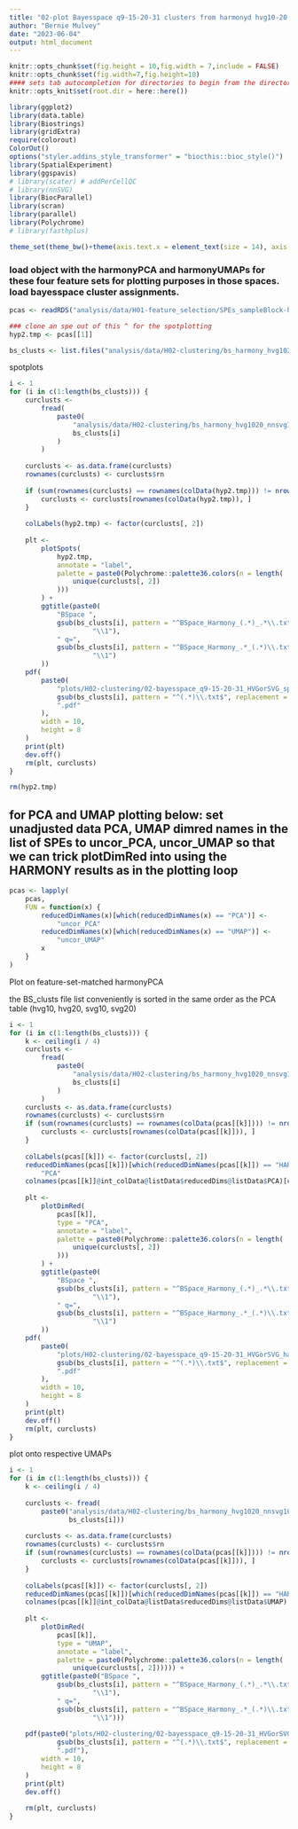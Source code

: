 ```yaml
---
title: "02-plot Bayesspace q9-15-20-31 clusters from harmonyd hvg10-20 nnsvg10-20"
author: "Bernie Mulvey"
date: "2023-06-04"
output: html_document
---
```


```r
knitr::opts_chunk$set(fig.height = 10,fig.width = 7,include = FALSE)
knitr::opts_chunk$set(fig.width=7,fig.height=10)
#### sets tab autocompletion for directories to begin from the directory containing the .Rproj session, instead of the script's directory if different
knitr::opts_knit$set(root.dir = here::here())

library(ggplot2)
library(data.table)
library(Biostrings)
library(gridExtra)
require(colorout)
ColorOut()
options("styler.addins_style_transformer" = "biocthis::bioc_style()")
library(SpatialExperiment)
library(ggspavis)
# library(scater) # addPerCellQC
# library(nnSVG)
library(BiocParallel)
library(scran)
library(parallel)
library(Polychrome)
# library(fasthplus)

theme_set(theme_bw()+theme(axis.text.x = element_text(size = 14), axis.title.x = element_text(size = 16), axis.text.y = element_text(size = 14), axis.title.y = element_text(size =16), plot.title = element_text(size = 20,hjust=0.5), strip.text = element_text(size=18), legend.text = element_text(size=10), legend.title = element_text(size=11,hjust=0.5)))
```

### load object with the harmonyPCA and harmonyUMAPs for these four feature sets for plotting purposes in those spaces. load bayesspace cluster assignments.
```r
pcas <- readRDS("analysis/data/H01-feature_selection/SPEs_sampleBlock-hvgs-10or20pctile_nnsvg10or20pctile_Harmony-PCA-UMAP.RDS")

### clone an spe out of this ^ for the spotplotting
hyp2.tmp <- pcas[[1]]

bs_clusts <- list.files("analysis/data/H02-clustering/bs_harmony_hvg1020_nnsvg1020_9-15-20-31_out/",pattern=".txt")
```

spotplots
```r
i <- 1
for (i in c(1:length(bs_clusts))) {
    curclusts <-
        fread(
            paste0(
                "analysis/data/H02-clustering/bs_harmony_hvg1020_nnsvg1020_9-15-20-31_out/",
                bs_clusts[i]
            )
        )
    
    curclusts <- as.data.frame(curclusts)
    rownames(curclusts) <- curclusts$rn
    
    if (sum(rownames(curclusts) == rownames(colData(hyp2.tmp))) != nrow(colData(hyp2.tmp))) {
        curclusts <- curclusts[rownames(colData(hyp2.tmp)), ]
    }
    
    colLabels(hyp2.tmp) <- factor(curclusts[, 2])
    
    plt <-
        plotSpots(
            hyp2.tmp,
            annotate = "label",
            palette = paste0(Polychrome::palette36.colors(n = length(
                unique(curclusts[, 2])
            )))
        ) +
        ggtitle(paste0(
            "BSpace ",
            gsub(bs_clusts[i], pattern = "^BSpace_Harmony_(.*)_.*\\.txt$", replacement =
                     "\\1"),
            " q=",
            gsub(bs_clusts[i], pattern = "^BSpace_Harmony_.*_(.*)\\.txt$", replacement =
                     "\\1")
        ))
    pdf(
        paste0(
            "plots/H02-clustering/02-bayesspace_q9-15-20-31_HVGorSVG_spotplots/",
            gsub(bs_clusts[i], pattern = "^(.*)\\.txt$", replacement = "\\1"),
            ".pdf"
        ),
        width = 10,
        height = 8
    )
    print(plt)
    dev.off()
    rm(plt, curclusts)
}

rm(hyp2.tmp)
```

## for PCA and UMAP plotting below: set unadjusted data PCA, UMAP dimred names in the list of SPEs to uncor_PCA, uncor_UMAP so that we can trick plotDimRed into using the HARMONY results as in the plotting loop
```r
pcas <- lapply(
    pcas,
    FUN = function(x) {
        reducedDimNames(x)[which(reducedDimNames(x) == "PCA")] <-
            "uncor_PCA"
        reducedDimNames(x)[which(reducedDimNames(x) == "UMAP")] <-
            "uncor_UMAP"
        x
    }
)
```

Plot on feature-set-matched harmonyPCA

the BS_clusts file list conveniently is sorted in the same order as the PCA table (hvg10, hvg20, svg10, svg20)
```r
i <- 1
for (i in c(1:length(bs_clusts))) {
    k <- ceiling(i / 4)
    curclusts <-
        fread(
            paste0(
                "analysis/data/H02-clustering/bs_harmony_hvg1020_nnsvg1020_9-15-20-31_out/",
                bs_clusts[i]
            )
        )
    curclusts <- as.data.frame(curclusts)
    rownames(curclusts) <- curclusts$rn
    if (sum(rownames(curclusts) == rownames(colData(pcas[[k]]))) != nrow(colData(pcas[[k]]))) {
        curclusts <- curclusts[rownames(colData(pcas[[k]])), ]
    }
    
    colLabels(pcas[[k]]) <- factor(curclusts[, 2])
    reducedDimNames(pcas[[k]])[which(reducedDimNames(pcas[[k]]) == "HARMONY")] <-
        "PCA"
    colnames(pcas[[k]]@int_colData@listData$reducedDims@listData$PCA)[c(1,2)] <- c("PC1","PC2") 
    
    plt <-
        plotDimRed(
            pcas[[k]],
            type = "PCA",
            annotate = "label",
            palette = paste0(Polychrome::palette36.colors(n = length(
                unique(curclusts[, 2])
            )))
        ) +
        ggtitle(paste0(
            "BSpace ",
            gsub(bs_clusts[i], pattern = "^BSpace_Harmony_(.*)_.*\\.txt$", replacement =
                     "\\1"),
            " q=",
            gsub(bs_clusts[i], pattern = "^BSpace_Harmony_.*_(.*)\\.txt$", replacement =
                     "\\1")
        ))
    pdf(
        paste0(
            "plots/H02-clustering/02-bayesspace_q9-15-20-31_HVGorSVG_harmonyPCA/",
            gsub(bs_clusts[i], pattern = "^(.*)\\.txt$", replacement = "\\1"),
            ".pdf"
        ),
        width = 10,
        height = 8
    )
    print(plt)
    dev.off()
    rm(plt, curclusts)
}

```


plot onto respective UMAPs
```r

i <- 1
for (i in c(1:length(bs_clusts))) {
    k <- ceiling(i / 4)
    
    curclusts <- fread(
        paste0("analysis/data/H02-clustering/bs_harmony_hvg1020_nnsvg1020_9-15-20-31_out/",
               bs_clusts[i]))
    
    curclusts <- as.data.frame(curclusts)
    rownames(curclusts) <- curclusts$rn
    if (sum(rownames(curclusts) == rownames(colData(pcas[[k]]))) != nrow(colData(pcas[[k]]))) {
        curclusts <- curclusts[rownames(colData(pcas[[k]])), ]
    }
    
    colLabels(pcas[[k]]) <- factor(curclusts[, 2])
    reducedDimNames(pcas[[k]])[which(reducedDimNames(pcas[[k]]) == "HARMONY_UMAP")] <- "UMAP"
    colnames(pcas[[k]]@int_colData@listData$reducedDims@listData$UMAP) <- c("UMAP1","UMAP2") 
    
    plt <-
        plotDimRed(
            pcas[[k]],
            type = "UMAP",
            annotate = "label",
            palette = paste0(Polychrome::palette36.colors(n = length(
                unique(curclusts[, 2]))))) +
        ggtitle(paste0("BSpace ",
            gsub(bs_clusts[i], pattern = "^BSpace_Harmony_(.*)_.*\\.txt$", replacement =
                     "\\1"),
            " q=",
            gsub(bs_clusts[i], pattern = "^BSpace_Harmony_.*_(.*)\\.txt$", replacement =
                     "\\1")))
    
    pdf(paste0("plots/H02-clustering/02-bayesspace_q9-15-20-31_HVGorSVG_harmonyUMAP/",
            gsub(bs_clusts[i], pattern = "^(.*)\\.txt$", replacement = "\\1"),
            ".pdf"),
        width = 10,
        height = 8
    )
    print(plt)
    dev.off()
    
    rm(plt, curclusts)
}
```
